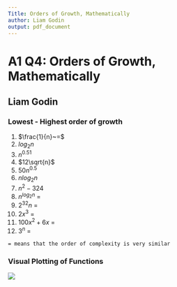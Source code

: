 ```yaml
---
Title: Orders of Growth, Mathematically
author: Liam Godin
output: pdf_document
---
```


# A1 Q4: Orders of Growth, Mathematically

## Liam Godin

### Lowest - Highest order of growth

1. $\frac{1}{n}~=$
2. $log_{2}n$
3. $n^{0.51}$
4. $12\sqrt{n}$
5. $50n^{0.5}$
6. $n log_{2} n$
7. $n^2 - 324$
8. $n^{log_{2}n}~=$
9. $2^{32}n~=$
10. $2x^3~=$
11. $100x^2 + 6x~=$
12. $3^n~=$

`= means that the order of complexity is very similar`

### Visual Plotting of Functions

![]("../../../images/BTERM/CS2223/OrdersOfGrowth.png")

